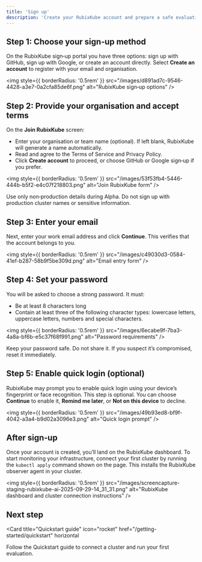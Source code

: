 ```yaml
---
title: 'Sign up'
description: 'Create your RubixKube account and prepare a safe evaluation environment'
---
```


## Step 1: Choose your sign‑up method

On the RubixKube sign‑up portal you have three options: sign up with GitHub, sign up with Google, or create an account directly. Select **Create an account** to register with your email and organisation.

<img
  style={{ borderRadius: '0.5rem' }}
  src="/images/d891ad7c-9546-4428-a3e7-0a2cfa85de6f.png"
  alt="RubixKube sign‑up options"
/>

## Step 2: Provide your organisation and accept terms

On the **Join RubixKube** screen:

- Enter your organisation or team name (optional). If left blank, RubixKube will generate a name automatically.
- Read and agree to the Terms of Service and Privacy Policy.
- Click **Create account** to proceed, or choose GitHub or Google sign‑up if you prefer.

<img
  style={{ borderRadius: '0.5rem' }}
  src="/images/53f53fb4-5446-444b-b5f2-e4c07f218803.png"
  alt="Join RubixKube form"
/>

<Warning>
Use only non‑production details during Alpha. Do not sign up with production cluster names or sensitive information.
</Warning>

## Step 3: Enter your email

Next, enter your work email address and click **Continue**. This verifies that the account belongs to you.

<img
  style={{ borderRadius: '0.5rem' }}
  src="/images/c49030d3-0584-41ef-b287-58b9f5be309d.png"
  alt="Email entry form"
/>

## Step 4: Set your password

You will be asked to choose a strong password. It must:

- Be at least 8 characters long
- Contain at least three of the following character types: lowercase letters, uppercase letters, numbers and special characters.

<img
  style={{ borderRadius: '0.5rem' }}
  src="/images/6ecabe9f-7ba3-4a8a-bf6b-e5c37f68f991.png"
  alt="Password requirements"
/>

<Note>
Keep your password safe. Do not share it. If you suspect it’s compromised, reset it immediately.
</Note>

## Step 5: Enable quick login (optional)

RubixKube may prompt you to enable quick login using your device’s fingerprint or face recognition. This step is optional. You can choose **Continue** to enable it, **Remind me later**, or **Not on this device** to decline.

<img
  style={{ borderRadius: '0.5rem' }}
  src="/images/49b93ed8-bf9f-4042-a3a4-b9d02a3096e3.png"
  alt="Quick login prompt"
/>

## After sign‑up

Once your account is created, you’ll land on the RubixKube dashboard. To start monitoring your infrastructure, connect your first cluster by running the `kubectl apply` command shown on the page. This installs the RubixKube observer agent in your cluster.

<img
  style={{ borderRadius: '0.5rem' }}
  src="/images/screencapture-staging-rubixkube-ai-2025-09-29-14_31_31.png"
  alt="RubixKube dashboard and cluster connection instructions"
/>

## Next step

<Card
  title="Quickstart guide"
  icon="rocket"
  href="/getting-started/quickstart"
  horizontal
>
Follow the Quickstart guide to connect a cluster and run your first evaluation.
</Card>
